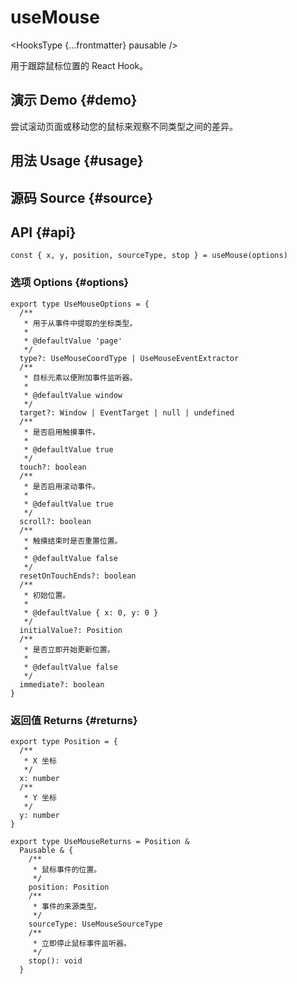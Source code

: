 # useMouse


<HooksType {...frontmatter} pausable />

用于跟踪鼠标位置的 React Hook。

## 演示 Demo \{#demo}

尝试滚动页面或移动您的鼠标来观察不同类型之间的差异。


<App />

## 用法 Usage \{#usage}



## 源码 Source \{#source}


<Source />

## API \{#api}

```tsx
const { x, y, position, sourceType, stop } = useMouse(options)
```

### 选项 Options \{#options}

```tsx
export type UseMouseOptions = {
  /**
   * 用于从事件中提取的坐标类型。
   *
   * @defaultValue 'page'
   */
  type?: UseMouseCoordType | UseMouseEventExtractor
  /**
   * 目标元素以便附加事件监听器。
   *
   * @defaultValue window
   */
  target?: Window | EventTarget | null | undefined
  /**
   * 是否启用触摸事件。
   *
   * @defaultValue true
   */
  touch?: boolean
  /**
   * 是否启用滚动事件。
   *
   * @defaultValue true
   */
  scroll?: boolean
  /**
   * 触摸结束时是否重置位置。
   *
   * @defaultValue false
   */
  resetOnTouchEnds?: boolean
  /**
   * 初始位置。
   *
   * @defaultValue { x: 0, y: 0 }
   */
  initialValue?: Position
  /**
   * 是否立即开始更新位置。
   *
   * @defaultValue false
   */
  immediate?: boolean
}
```

### 返回值 Returns \{#returns}


<Tip type="pausable" />

```tsx
export type Position = {
  /**
   * X 坐标
   */
  x: number
  /**
   * Y 坐标
   */
  y: number
}

export type UseMouseReturns = Position &
  Pausable & {
    /**
     * 鼠标事件的位置。
     */
    position: Position
    /**
     * 事件的来源类型。
     */
    sourceType: UseMouseSourceType
    /**
     * 立即停止鼠标事件监听器。
     */
    stop(): void
  }
```
